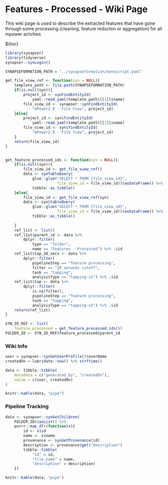 # Features - Processed - Wiki Page

This wiki page is used to describe the extracted features that have gone through some processing (cleaning, feature reducton or aggregation) for all mpower actvities

${toc}

```r
library(synapser)
library(tidyverse)
synapser::synLogin()
```

```r
SYNAPSEFORMATION_PATH = "../synapseformation/manuscript.yaml"
```


```r
get_file_view_ref <- function(syn = NULL){
    template_path <- file.path(SYNAPSEFORMATION_PATH)
    if(is.null(syn)){
        project_id <- synFindEntityId(
            yaml::read_yaml(template_path)[[1]]$name)
        file_view_id <- synapser::synFindEntityId(
            "mPower2.0 - File View", project_id)
    }else{
        project_id <- syn$findEntityId(
            yaml::read_yaml(template_path)[[1]]$name)
        file_view_id <- syn$findEntityId(
            "mPower2.0 - File View", project_id)
    }
    return(file_view_id)
}


get_feature_processed_ids <- function(syn = NULL){
    if(is.null(syn)){
        file_view_id <- get_file_view_ref()
        data <- synTableQuery(
            glue::glue("SELECT * FROM {file_view_id}", 
                       file_view_id = file_view_id))$asDataFrame() %>%
            tibble::as_tibble()
    }else{
        file_view_id <- get_file_view_ref(syn)
        data <- syn$tableQuery(
            glue::glue("SELECT * FROM {file_view_id}", 
                       file_view_id = file_view_id))$asDataFrame() %>%
            tibble::as_tibble()
        
    }
    ref_list <- list()
    ref_list$parent_id <- data %>%
        dplyr::filter(
            type == "folder",
            name == "Features - Processed") %>% .$id
    ref_list$tap_20_secs <- data %>%
        dplyr::filter(
            pipelineStep == "feature processing",
            filter == "20 seconds cutoff",
            task == "tapping",
            analysisType == "tapping-v2") %>% .$id
    ref_list$tap <- data %>%
        dplyr::filter(
            is.na(filter),
            pipelineStep == "feature processing",
            task == "tapping",
            analysisType == "tapping-v2") %>% .$id
    return(ref_list)
}
```


```r
SYN_ID_REF <- list(
    feature_processed = get_feature_processed_ids())
FOLDER_ID <- SYN_ID_REF$feature_processed$parent_id
```

### Wiki Info
```r
user = synapser::synGetUserProfile()$userName
createdOn = lubridate::now() %>% strftime()

data <- tibble::tibble(
    metadata = c("generated_by", "createdOn"),
    value = c(user, createdOn)
)

knitr::kable(data, "pipe")
```


### Pipeline Tracking
```r
data <- synapser::synGetChildren(
    FOLDER_ID)$asList() %>%
    purrr::map_dfr(function(x){
        id <- x$id
        name <- x$name
        provenance <- synGetProvenance(id)
        description <- provenance$get("description")
        tibble::tibble(
            "id" = id,
            "file_name" = name,
            "description" = description)
    })

knitr::kable(data, "pipe")
```